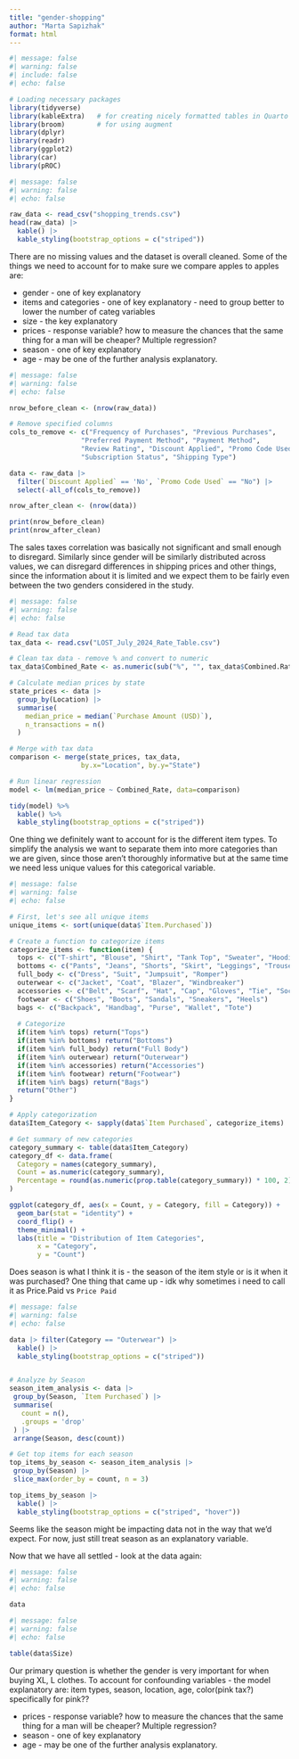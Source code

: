 ```yaml
---
title: "gender-shopping"
author: "Marta Sapizhak"
format: html
---
```


```r
#| message: false
#| warning: false
#| include: false
#| echo: false

# Loading necessary packages
library(tidyverse)
library(kableExtra)   # for creating nicely formatted tables in Quarto
library(broom)        # for using augment
library(dplyr)
library(readr)
library(ggplot2)
library(car)
library(pROC)
```

```r
#| message: false
#| warning: false
#| echo: false

raw_data <- read_csv("shopping_trends.csv")
head(raw_data) |>
  kable() |>
  kable_styling(bootstrap_options = c("striped"))
```

There are no missing values and the dataset is overall cleaned. Some of the things we need to account for to make sure we compare apples to apples are:

- gender - one of key explanatory
- items and categories - one of key explanatory - need to group better to lower the number of categ variables
- size - the key explanatory
- prices - response variable? how to measure the chances that the same thing for a man will be cheaper? Multiple regression?
- season - one of key explanatory
- age - may be one of the further analysis explanatory.

```r
#| message: false
#| warning: false
#| echo: false

nrow_before_clean <- (nrow(raw_data))

# Remove specified columns
cols_to_remove <- c("Frequency of Purchases", "Previous Purchases", 
                  "Preferred Payment Method", "Payment Method", 
                  "Review Rating", "Discount Applied", "Promo Code Used", 
                  "Subscription Status", "Shipping Type")

data <- raw_data |>
  filter(`Discount Applied` == 'No', `Promo Code Used` == "No") |>
  select(-all_of(cols_to_remove))

nrow_after_clean <- (nrow(data))

print(nrow_before_clean)
print(nrow_after_clean)
```

The sales taxes correlation was basically not significant and small enough to disregard. Similarly since gender will be similarly distributed across values, we can disregard differences in shipping prices and other things, since the information about it is limited and we expect them to be fairly even between the two genders considered in the study.

```r
#| message: false
#| warning: false
#| echo: false

# Read tax data
tax_data <- read.csv("LOST_July_2024_Rate_Table.csv")

# Clean tax data - remove % and convert to numeric
tax_data$Combined_Rate <- as.numeric(sub("%", "", tax_data$Combined.Rate))

# Calculate median prices by state
state_prices <- data |>
  group_by(Location) |>
  summarise(
    median_price = median(`Purchase Amount (USD)`),
    n_transactions = n()
  )

# Merge with tax data
comparison <- merge(state_prices, tax_data, 
                  by.x="Location", by.y="State")

# Run linear regression
model <- lm(median_price ~ Combined_Rate, data=comparison)

tidy(model) %>%
  kable() %>%
  kable_styling(bootstrap_options = c("striped"))
```
One thing we definitely want to account for is the different item types. To simplify the analysis we want to separate them into more categories than we are given, since those aren't thoroughly informative but at the same time we need less unique values for this categorical variable.

```r
#| message: false
#| warning: false
#| echo: false

# First, let's see all unique items
unique_items <- sort(unique(data$`Item.Purchased`))

# Create a function to categorize items
categorize_items <- function(item) {
  tops <- c("T-shirt", "Blouse", "Shirt", "Tank Top", "Sweater", "Hoodie", "Sweatshirt", "Cardigan", "Polo")
  bottoms <- c("Pants", "Jeans", "Shorts", "Skirt", "Leggings", "Trousers")
  full_body <- c("Dress", "Suit", "Jumpsuit", "Romper")
  outerwear <- c("Jacket", "Coat", "Blazer", "Windbreaker")
  accessories <- c("Belt", "Scarf", "Hat", "Cap", "Gloves", "Tie", "Socks")
  footwear <- c("Shoes", "Boots", "Sandals", "Sneakers", "Heels")
  bags <- c("Backpack", "Handbag", "Purse", "Wallet", "Tote")
  
  # Categorize
  if(item %in% tops) return("Tops")
  if(item %in% bottoms) return("Bottoms")
  if(item %in% full_body) return("Full Body")
  if(item %in% outerwear) return("Outerwear")
  if(item %in% accessories) return("Accessories")
  if(item %in% footwear) return("Footwear")
  if(item %in% bags) return("Bags")
  return("Other")
}

# Apply categorization
data$Item_Category <- sapply(data$`Item Purchased`, categorize_items)

# Get summary of new categories
category_summary <- table(data$Item_Category)
category_df <- data.frame(
  Category = names(category_summary),
  Count = as.numeric(category_summary),
  Percentage = round(as.numeric(prop.table(category_summary)) * 100, 2)
)

ggplot(category_df, aes(x = Count, y = Category, fill = Category)) +
  geom_bar(stat = "identity") +
  coord_flip() +
  theme_minimal() +
  labs(title = "Distribution of Item Categories",
       x = "Category",
       y = "Count")
```

Does season is what I think it is - the season of the item style or is it when it was purchased?
One thing that came up - idk why sometimes i need to call it as Price.Paid vs `Price Paid`

```r
#| message: false
#| warning: false
#| echo: false

data |> filter(Category == "Outerwear") |>
  kable() |>
  kable_styling(bootstrap_options = c("striped"))


# Analyze by Season
season_item_analysis <- data |>
 group_by(Season, `Item Purchased`) |>
 summarise(
   count = n(),
   .groups = 'drop'
 ) |>
 arrange(Season, desc(count))

# Get top items for each season
top_items_by_season <- season_item_analysis |>
 group_by(Season) |>
 slice_max(order_by = count, n = 3)

top_items_by_season |>
  kable() |>
  kable_styling(bootstrap_options = c("striped", "hover"))


```

Seems like the season might be impacting data not in the way that we'd expect. For now, just still treat season as an explanatory variable.


Now that we have all settled - look at the data again:

```r
#| message: false
#| warning: false
#| echo: false

data
```
```r
#| message: false
#| warning: false
#| echo: false

table(data$Size)
```

Our primary question is whether the gender is very important for when buying XL, L clothes. To account for confounding variables - 
the model explanatory are: item types, season, location, age, color(pink tax?) specifically for pink??

- prices - response variable? how to measure the chances that the same thing for a man will be cheaper? Multiple regression?
- season - one of key explanatory
- age - may be one of the further analysis explanatory.
